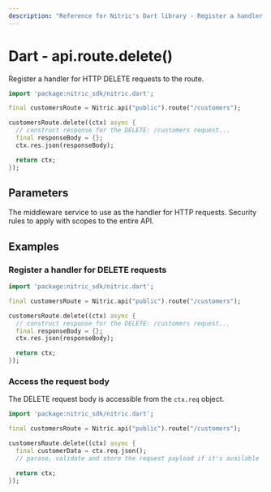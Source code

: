```yaml
---
description: "Reference for Nitric's Dart library - Register a handler for HTTP DELETE requests to the route."
---
```


# Dart - api.route.delete()

Register a handler for HTTP DELETE requests to the route.

```dart
import 'package:nitric_sdk/nitric.dart';

final customersRoute = Nitric.api("public").route("/customers");

customersRoute.delete((ctx) async {
  // construct response for the DELETE: /customers request...
  final responseBody = {};
  ctx.res.json(responseBody);

  return ctx;
});
```

## Parameters

<Properties>
  <Property name="handler" required type="HttpHandler">
    The middleware service to use as the handler for HTTP requests.
  </Property>
  <Property name="security" type="List<OidcOptions>">
    Security rules to apply with scopes to the entire API.
  </Property>
</Properties>

## Examples

### Register a handler for DELETE requests

```dart
import 'package:nitric_sdk/nitric.dart';

final customersRoute = Nitric.api("public").route("/customers");

customersRoute.delete((ctx) async {
  // construct response for the DELETE: /customers request...
  final responseBody = {};
  ctx.res.json(responseBody);

  return ctx;
});
```

### Access the request body

The DELETE request body is accessible from the `ctx.req` object.

```dart
import 'package:nitric_sdk/nitric.dart';

final customersRoute = Nitric.api("public").route("/customers");

customersRoute.delete((ctx) async {
  final customerData = ctx.req.json();
  // parase, validate and store the request payload if it's available

  return ctx;
});
```
